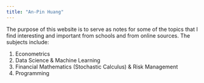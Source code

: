 ```yaml
---
title: "An-Pin Huang"
---
```

  
The purpose of this website is to serve as notes for some of the topics that I find interesting and important from schools and from online sources. The subjects include:  
    
  1. Econometrics  
  2. Data Science & Machine Learning
  3. Financial Mathematics (Stochastic Calculus) & Risk Management
  4. Programming